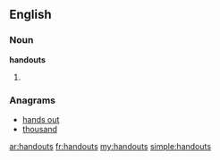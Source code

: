 ==English==

===Noun===
'''handouts'''

# {{plural of|[[handout]]}}

===Anagrams===
* [[hands out#English|hands out]]
* [[thousand#English|thousand]]

[[ar:handouts]]
[[fr:handouts]]
[[my:handouts]]
[[simple:handouts]]